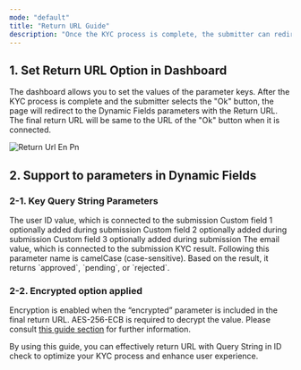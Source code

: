```yaml
---
mode: "default"
title: "Return URL Guide"
description: "Once the KYC process is complete, the submitter can redirect the specified URL with parameters by selecting the “Ok” button."
---
```


## 1. Set Return URL Option in Dashboard

The dashboard allows you to set the values of the parameter keys. After the KYC process is complete and the submitter selects the "Ok" button, the page will redirect to the Dynamic Fields parameters with the Return URL. The final return URL will be same to the URL of the "Ok" button when it is connected.

![Return Url En Pn](/images/return_url_en.png)

## 2. Support to parameters in Dynamic Fields

### 2-1. Key Query String Parameters

<ResponseField name="userid" type="string">
  The user ID value, which is connected to the submission
</ResponseField>

<ResponseField name="cf1" type="string">
  Custom field 1 optionally added during submission
</ResponseField>

<ResponseField name="cf2" type="string">
  Custom field 2 optionally added during submission
</ResponseField>

<ResponseField name="cf3" type="string">
  Custom field 3 optionally added during submission
</ResponseField>

<ResponseField name="email" type="string">
  The email value, which is connected to the submission
</ResponseField>

<ResponseField name="kycStatus" type="string">
  KYC result. Following this parameter name is camelCase (case-sensitive). Based on the result, it returns `approved`, `pending`, or `rejected`.
</ResponseField>

### 2-2. Encrypted option applied

Encryption is enabled when the “encrypted” parameter is included in the final return URL. AES-256-ECB is required to decrypt the value. Please consult [this guide section](https://developers.argosidentity.com/getting-started/en/encrypt-and-decrypt-data/overview#3-3-api-data-decryption-aes-256-ecb) for further information.

By using this guide, you can effectively return URL with Query String in ID check to optimize your KYC process and enhance user experience.